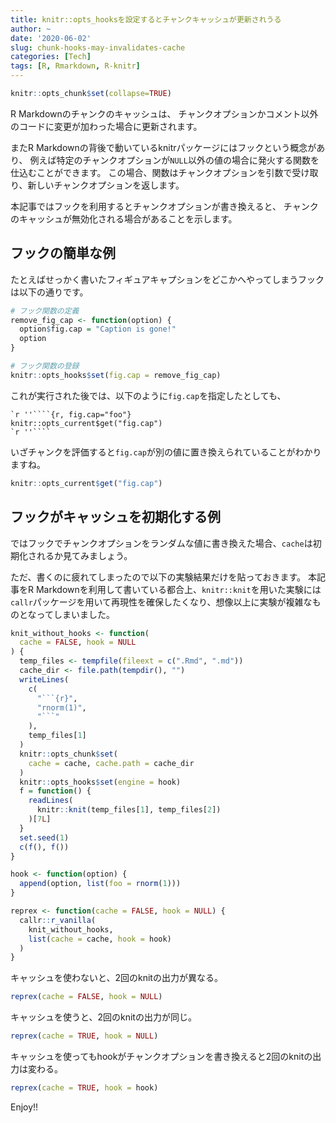 ```yaml
---
title: knitr::opts_hooksを設定するとチャンクキャッシュが更新されうる
author: ~
date: '2020-06-02'
slug: chunk-hooks-may-invalidates-cache
categories: [Tech]
tags: [R, Rmarkdown, R-knitr]
---
```


```r
knitr::opts_chunk$set(collapse=TRUE)
```

R Markdownのチャンクのキャッシュは、
チャンクオプションかコメント以外のコードに変更が加わった場合に更新されます。

またR Markdownの背後で動いているknitrパッケージにはフックという概念があり、
例えば特定のチャンクオプションが`NULL`以外の値の場合に発火する関数を仕込むことができます。
この場合、関数はチャンクオプションを引数で受け取り、新しいチャンクオプションを返します。

本記事ではフックを利用するとチャンクオプションが書き換えると、
チャンクのキャッシュが無効化される場合があることを示します。

## フックの簡単な例

たとえばせっかく書いたフィギュアキャプションをどこかへやってしまうフックは以下の通りです。

```r
# フック関数の定義
remove_fig_cap <- function(option) {
  option$fig.cap = "Caption is gone!"
  option
}

# フック関数の登録
knitr::opts_hooks$set(fig.cap = remove_fig_cap)
```

これが実行された後では、以下のように`fig.cap`を指定したとしても、

````
`r ''````{r, fig.cap="foo"}
knitr::opts_current$get("fig.cap")
`r ''````
````

いざチャンクを評価すると`fig.cap`が別の値に置き換えられていることがわかりますね。

```r
knitr::opts_current$get("fig.cap")
```

## フックがキャッシュを初期化する例

ではフックでチャンクオプションをランダムな値に書き換えた場合、`cache`は初期化されるか見てみましょう。

ただ、書くのに疲れてしまったので以下の実験結果だけを貼っておきます。
本記事をR Markdownを利用して書いている都合上、`knitr::knit`を用いた実験には`callr`パッケージを用いて再現性を確保したくなり、想像以上に実験が複雑なものとなってしまいました。

```r
knit_without_hooks <- function(
  cache = FALSE, hook = NULL
) {
  temp_files <- tempfile(fileext = c(".Rmd", ".md"))
  cache_dir <- file.path(tempdir(), "")
  writeLines(
    c(
      "```{r}",
      "rnorm(1)",
      "```"
    ),
    temp_files[1]
  )
  knitr::opts_chunk$set(
    cache = cache, cache.path = cache_dir
  )
  knitr::opts_hooks$set(engine = hook)
  f = function() {
    readLines(
      knitr::knit(temp_files[1], temp_files[2])
    )[7L]
  }
  set.seed(1)
  c(f(), f())
}

hook <- function(option) {
  append(option, list(foo = rnorm(1)))
}

reprex <- function(cache = FALSE, hook = NULL) {
  callr::r_vanilla(
    knit_without_hooks,
    list(cache = cache, hook = hook)
  )
}
```

キャッシュを使わないと、2回のknitの出力が異なる。

```r
reprex(cache = FALSE, hook = NULL)
```

キャッシュを使うと、2回のknitの出力が同じ。

```r
reprex(cache = TRUE, hook = NULL)
```

キャッシュを使ってもhookがチャンクオプションを書き換えると2回のknitの出力は変わる。


```r
reprex(cache = TRUE, hook = hook)
```

Enjoy!!
